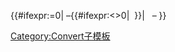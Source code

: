 {{#ifexpr:{{{1}}}=0|{{{2}}}&nbsp;{{{u}}}–{{#ifexpr:{{{3}}}<>0|{{{3}}}&nbsp;{{{uu}}}&#32;}}|{{{1}}}&nbsp;{{{uu}}} {{{2}}}&nbsp;{{{u}}}–{{{3}}}&nbsp;{{{UU}}}}} {{{4}}}&nbsp;{{{U}}}<noinclude>
[[Category:Convert子模板]]
</noinclude>
